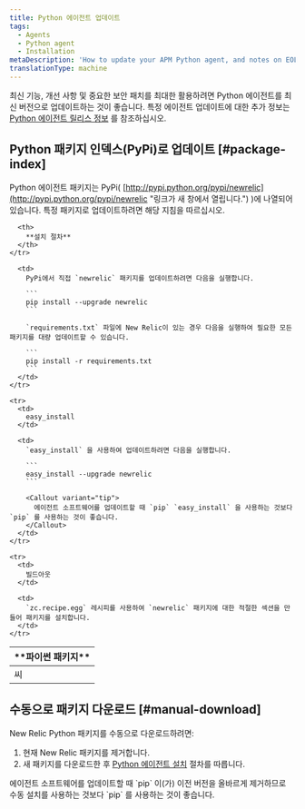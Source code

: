 ```yaml
---
title: Python 에이전트 업데이트
tags:
  - Agents
  - Python agent
  - Installation
metaDescription: 'How to update your APM Python agent, and notes on EOL support for early agent versions.'
translationType: machine
---
```


최신 기능, 개선 사항 및 중요한 보안 패치를 최대한 활용하려면 Python 에이전트를 최신 버전으로 업데이트하는 것이 좋습니다. 특정 에이전트 업데이트에 대한 추가 정보는 [Python 에이전트 릴리스 정보](/docs/release-notes/agent-release-notes/python-release-notes) 를 참조하십시오.

## Python 패키지 인덱스(PyPi)로 업데이트 [#package-index]

Python 에이전트 패키지는 PyPi( [http://pypi.python.org/pypi/newrelic](http://pypi.python.org/pypi/newrelic "링크가 새 창에서 열립니다.") )에 나열되어 있습니다. 특정 패키지로 업데이트하려면 해당 지침을 따르십시오.

<table>
  <thead>
    <tr>
      <th width={150}>
        **파이썬 패키지**
      </th>

      <th>
        **설치 절차**
      </th>
    </tr>
  </thead>

  <tbody>
    <tr>
      <td>
        씨
      </td>

      <td>
        PyPi에서 직접 `newrelic` 패키지를 업데이트하려면 다음을 실행합니다.

        ```
        pip install --upgrade newrelic
        ```

        `requirements.txt` 파일에 New Relic이 있는 경우 다음을 실행하여 필요한 모든 패키지를 대량 업데이트할 수 있습니다.

        ```
        pip install -r requirements.txt
        ```
      </td>
    </tr>

    <tr>
      <td>
        easy_install
      </td>

      <td>
        `easy_install` 을 사용하여 업데이트하려면 다음을 실행합니다.

        ```
        easy_install --upgrade newrelic
        ```

        <Callout variant="tip">
          에이전트 소프트웨어를 업데이트할 때 `pip` `easy_install` 을 사용하는 것보다 `pip` 를 사용하는 것이 좋습니다.
        </Callout>
      </td>
    </tr>

    <tr>
      <td>
        빌드아웃
      </td>

      <td>
        `zc.recipe.egg` 레시피를 사용하여 `newrelic` 패키지에 대한 적절한 섹션을 만들어 패키지를 설치합니다.
      </td>
    </tr>
  </tbody>
</table>

## 수동으로 패키지 다운로드 [#manual-download]

New Relic Python 패키지를 수동으로 다운로드하려면:

1. 현재 New Relic 패키지를 제거합니다.
2. 새 패키지를 다운로드한 후 [Python 에이전트 설치](/docs/agents/python-agent/installation-configuration/python-agent-installation#download-site) 절차를 따릅니다.

<Callout variant="tip">
  에이전트 소프트웨어를 업데이트할 때 `pip` 이(가) 이전 버전을 올바르게 제거하므로 수동 설치를 사용하는 것보다 `pip` 를 사용하는 것이 좋습니다.
</Callout>